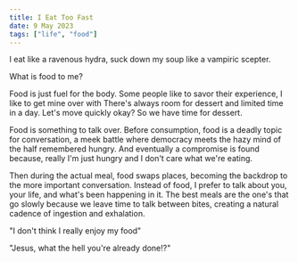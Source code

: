 ```yaml
---
title: I Eat Too Fast
date: 9 May 2023
tags: ["life", "food"]
---
```


I eat like a ravenous hydra, suck down my soup like a vampiric scepter.

What is food to me?

Food is just fuel for the body.
Some people like to savor their experience, I like to get mine over with
There's always room for dessert and limited time in a day.
Let's move quickly okay? So we have time for dessert.

Food is something to talk over.
Before consumption, food is a deadly topic for conversation,
a meek battle where democracy meets the hazy mind of the half remembered hungry.
And eventually a compromise is found because, really I'm just hungry and I don't
care what we're eating.

Then during the actual meal, food swaps places, becoming the backdrop to the more important conversation.
Instead of food, I prefer to talk about you, your life, and what's been happening in it.
The best meals are the one's that go slowly because we leave time to talk between
bites, creating a natural cadence of ingestion and exhalation.

"I don't think I really enjoy my food"

"Jesus, what the hell you're already done!?"

